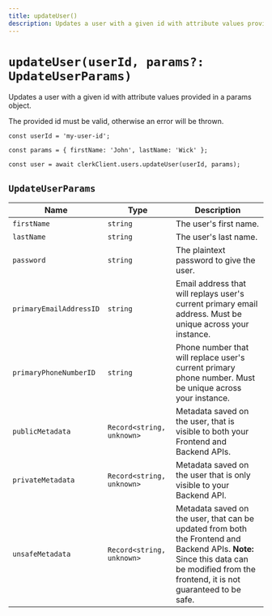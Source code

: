 ```yaml
---
title: updateUser()
description: Updates a user with a given id with attribute values provided in a params object.
---
```


# `updateUser(userId, params?: UpdateUserParams)`

Updates a user with a given id with attribute values provided in a params object.

The provided id must be valid, otherwise an error will be thrown.

```tsx
const userId = 'my-user-id';

const params = { firstName: 'John', lastName: 'Wick' }; 

const user = await clerkClient.users.updateUser(userId, params);
```

## `UpdateUserParams`

| Name | Type | Description |
| --- | --- | --- |
| `firstName` | `string` | The user's first name. |
| `lastName` | `string` | The user's last name. |
| `password` | `string` | The plaintext password to give the user. |
| `primaryEmailAddressID` | `string` | Email address that will replays user's current primary email address. Must be unique across your instance. |
| `primaryPhoneNumberID` | `string` | Phone number that will replace user's current primary phone number. Must be unique across your instance. |
| `publicMetadata` | `Record<string, unknown>` | Metadata saved on the user, that is visible to both your Frontend and Backend APIs. |
| `privateMetadata` | `Record<string, unknown>` | Metadata saved on the user that is only visible to your Backend API. |
| `unsafeMetadata` | `Record<string, unknown>` | Metadata saved on the user, that can be updated from both the Frontend and Backend APIs. **Note:** Since this data can be modified from the frontend, it is not guaranteed to be safe. |


